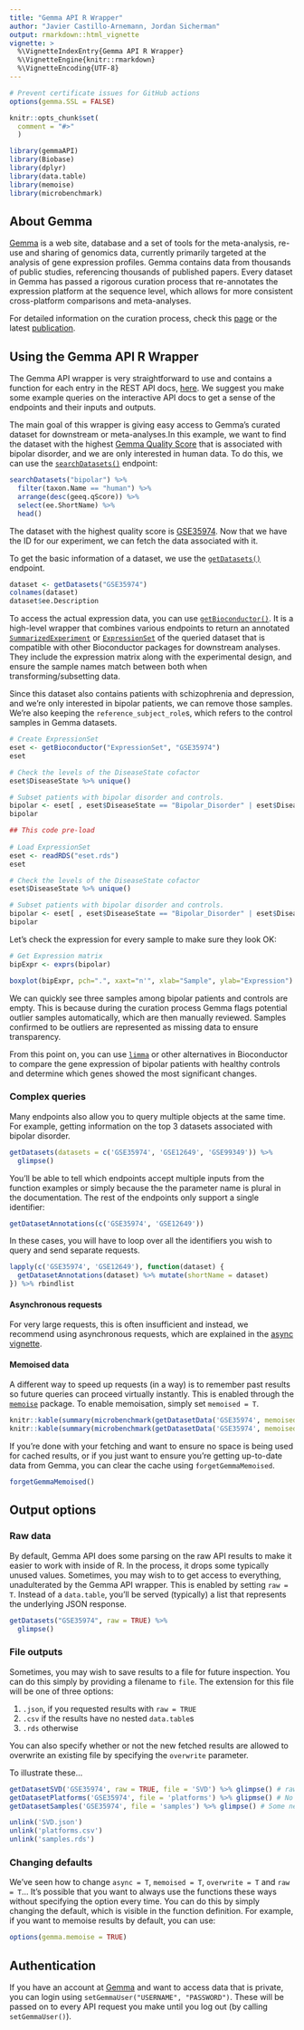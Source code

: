 ```yaml
---
title: "Gemma API R Wrapper"
author: "Javier Castillo-Arnemann, Jordan Sicherman"
output: rmarkdown::html_vignette
vignette: >
  %\VignetteIndexEntry{Gemma API R Wrapper}
  %\VignetteEngine{knitr::rmarkdown}
  %\VignetteEncoding{UTF-8}
---
```


```r
# Prevent certificate issues for GitHub actions
options(gemma.SSL = FALSE)

knitr::opts_chunk$set(
  comment = "#>"
  )
```

```r
library(gemmaAPI)
library(Biobase)
library(dplyr)
library(data.table)
library(memoise)
library(microbenchmark)
```

## About Gemma
[Gemma](https://gemma.ubc.msl.ca/) is a web site, database and a set of tools for the meta-analysis, re-use and sharing of genomics data, currently primarily targeted at the analysis of gene expression profiles. Gemma contains data from thousands of public studies, referencing thousands of published papers. Every dataset in Gemma has passed a rigorous curation process that re-annotates the expression platform at the sequence level, which allows for more consistent cross-platform comparisons and meta-analyses.

For detailed information on the curation process, check this [page](https://pavlidislab.github.io/Gemma/curation.html) or the latest [publication](https://academic.oup.com/database/article/doi/10.1093/database/baab006/6143045).

## Using the Gemma API R Wrapper
The Gemma API wrapper is very straightforward to use and contains a function for each entry in the REST API docs, [here](https://gemma.msl.ubc.ca/resources/restapidocs/). We suggest you make some example queries on the interactive API docs to get a sense of the endpoints and their inputs and outputs.

The main goal of this wrapper is giving easy access to Gemma's curated dataset for downstream or meta-analyses.In this example, we want to find the dataset with the highest [Gemma Quality Score](https://pavlidislab.github.io/Gemma/geeq.html) that is associated with bipolar disorder, and we are only interested in human data. To do this, we can use the [`searchDatasets()`](https://pavlidislab.github.io/Gemma-API/reference/searchDatasets.html) endpoint:

```r
searchDatasets("bipolar") %>%
  filter(taxon.Name == "human") %>%
  arrange(desc(geeq.qScore)) %>%
  select(ee.ShortName) %>%
  head()
```

The dataset with the highest quality score is [GSE35974](https://gemma.msl.ubc.ca/expressionExperiment/showExpressionExperiment.html?id=5939).
Now that we have the ID for our experiment, we can fetch the data associated with it.

To get the basic information of a dataset, we use the [`getDatasets()`](https://pavlidislab.github.io/Gemma-API/reference/getDatasets.html) endpoint.

```r
dataset <- getDatasets("GSE35974")
colnames(dataset)
dataset$ee.Description
```

To access the actual expression data, you can use [`getBioconductor()`](https://pavlidislab.github.io/Gemma-API/reference/getBioconductor.html).
It is a high-level wrapper that combines various
endpoints to return an annotated [`SummarizedExperiment`](https://bioconductor.org/packages/release/bioc/vignettes/SummarizedExperiment/inst/doc/SummarizedExperiment.html) or [`ExpressionSet`](https://bioconductor.org/packages/release/bioc/vignettes/Biobase/inst/doc/ExpressionSetIntroduction.pdf) of the queried dataset that is compatible with other Bioconductor packages for downstream analyses. They include the expression matrix along with
the experimental design, and ensure the sample names match between both when transforming/subsetting data.

Since this dataset also contains patients with schizophrenia and depression, and we're only interested in bipolar patients, we can remove those samples.
We're also keeping the `reference_subject_role`s, which refers to the control samples in Gemma datasets.
```r
# Create ExpressionSet
eset <- getBioconductor("ExpressionSet", "GSE35974")
eset

# Check the levels of the DiseaseState cofactor
eset$DiseaseState %>% unique()

# Subset patients with bipolar disorder and controls.
bipolar <- eset[ , eset$DiseaseState == "Bipolar_Disorder" | eset$DiseaseState == "reference_subject_role"]
bipolar
```

```r
## This code pre-load
 
# Load ExpressionSet
eset <- readRDS("eset.rds")
eset

# Check the levels of the DiseaseState cofactor
eset$DiseaseState %>% unique()

# Subset patients with bipolar disorder and controls.
bipolar <- eset[ , eset$DiseaseState == "Bipolar_Disorder" | eset$DiseaseState == "reference_subject_role"]
bipolar
```


Let's check the expression for every sample to make sure they look OK:
```r
# Get Expression matrix
bipExpr <- exprs(bipolar)

boxplot(bipExpr, pch=".", xaxt="n'", xlab="Sample", ylab="Expression")
```

We can quickly see three samples among bipolar patients and controls are empty. This is because during the curation process Gemma flags potential outlier samples automatically, which are then manually reviewed. Samples confirmed to be outliers are represented as missing data to ensure transparency.

From this point on, you can use [`limma`](https://bioconductor.org/packages/release/bioc/html/limma.html) or other alternatives in Bioconductor to compare the gene expression of bipolar patients with healthy controls and determine which genes showed the most significant changes.

### Complex queries
Many endpoints also allow you to query multiple objects at the same time. For example, getting information on the top 3 datasets associated with bipolar disorder.

```r
getDatasets(datasets = c('GSE35974', 'GSE12649', 'GSE99349')) %>%
  glimpse()
```

You'll be able to tell which endpoints accept multiple inputs from the function examples or simply because the the parameter name is plural in the documentation. The rest of the endpoints only support a single identifier:

```r
getDatasetAnnotations(c('GSE35974', 'GSE12649'))
```

In these cases, you will have to loop over all the identifiers you wish to query and send separate requests.

```r
lapply(c('GSE35974', 'GSE12649'), function(dataset) {
  getDatasetAnnotations(dataset) %>% mutate(shortName = dataset)
}) %>% rbindlist
```

#### Asynchronous requests
For very large requests, this is often insufficient and instead, we recommend using asynchronous requests, which are explained in the [async vignette](https://pavlidislab.github.io/Gemma-API/articles/async.html).

#### Memoised data
A different way to speed up requests (in a way) is to remember past results so future queries can proceed virtually instantly. This is enabled through the [`memoise`](https://github.com/r-lib/memoise) package. To enable memoisation, simply set `memoised = T`.
```r
knitr::kable(summary(microbenchmark(getDatasetData('GSE35974', memoised = TRUE), times = 1), unit = 'ms'))
knitr::kable(summary(microbenchmark(getDatasetData('GSE35974', memoised = TRUE), times = 1), unit = 'ms'))
```

If you're done with your fetching and want to ensure no space is being used for cached results, or if you just want to ensure you're getting up-to-date data from Gemma, you can clear the cache using `forgetGemmaMemoised`.

```r
forgetGemmaMemoised()
```

## Output options

### Raw data

By default, Gemma API does some parsing on the raw API results to make it easier to work with inside of R. In the process, it drops some typically unused values. Sometimes, you may wish to to get access to everything, unadulterated by the Gemma API wrapper. This is enabled by setting `raw = T`. Instead of a `data.table`, you'll be served (typically) a list that represents the underlying JSON response.
```r
getDatasets("GSE35974", raw = TRUE) %>%
  glimpse()
```


### File outputs

Sometimes, you may wish to save results to a file for future inspection. You can do this simply by providing a filename to `file`. The extension for this file will be one of three options:

1.  `.json`, if you requested results with `raw = TRUE`
2.  `.csv` if the results have no nested `data.table`s
3.  `.rds` otherwise

You can also specify whether or not the new fetched results are allowed to overwrite an existing file by specifying the `overwrite` parameter.

To illustrate these...

```r
getDatasetSVD('GSE35974', raw = TRUE, file = 'SVD') %>% glimpse() # raw = T, saves SVD.json
getDatasetPlatforms('GSE35974', file = 'platforms') %>% glipmse() # No nested data.tables, saves platforms.csv
getDatasetSamples('GSE35974', file = 'samples') %>% glimpse() # Some nested data.tables, saves samples.rds
```


```r
unlink('SVD.json')
unlink('platforms.csv')
unlink('samples.rds')
```

### Changing defaults

We've seen how to change `async = T`, `memoised = T`, `overwrite = T` and `raw = T`... It's possible that you want to always use the functions these ways without specifying the option every time. You can do this by simply changing the default, which is visible in the function definition. For example, if you want to memoise results by default, you can use:

```r
options(gemma.memoise = TRUE)
```

## Authentication

If you have an account at [Gemma](https://gemma.msl.ubc.ca) and want to access data that is private, you can login using `setGemmaUser("USERNAME", "PASSWORD")`. These will be passed on to every API request you make until you log out (by calling `setGemmaUser()`).
